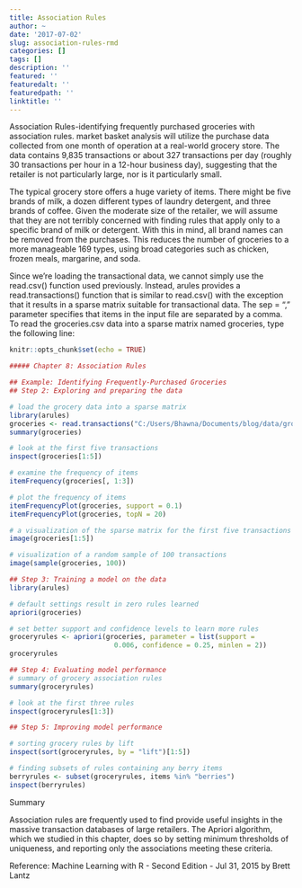 ```yaml
---
title: Association Rules
author: ~
date: '2017-07-02'
slug: association-rules-rmd
categories: []
tags: []
description: ''
featured: ''
featuredalt: ''
featuredpath: ''
linktitle: ''
---
```

Association Rules-identifying frequently purchased groceries with association rules.
market basket analysis will utilize the purchase data collected from one month of operation at a real-world grocery store. The data contains 9,835 transactions or about 327 transactions per day (roughly 30 transactions per hour in a 12-hour business day), suggesting that the retailer is not particularly large, nor is it particularly small.

The typical grocery store offers a huge variety of items. There might be five brands of milk, a dozen different types of laundry detergent, and three brands of coffee. Given the moderate size of the retailer, we will assume that they are not terribly concerned with finding rules that apply only to a specific brand of milk or detergent. With this in mind, all brand names can be removed from the purchases. This reduces the number of groceries to a more manageable 169 types, using broad categories such as chicken, frozen meals, margarine, and soda.

Since we're loading the transactional data, we cannot simply use the read.csv() function used previously. Instead, arules provides a read.transactions() function that is similar to read.csv() with the exception that it results in a sparse matrix suitable for transactional data. The sep = "," parameter specifies that items in the input file are separated by a comma. To read the groceries.csv data into a sparse matrix named groceries, type the following line:


```r
knitr::opts_chunk$set(echo = TRUE)
```


```r
##### Chapter 8: Association Rules 

## Example: Identifying Frequently-Purchased Groceries 
## Step 2: Exploring and preparing the data 

# load the grocery data into a sparse matrix
library(arules)
groceries <- read.transactions("C:/Users/Bhawna/Documents/blog/data/groceries.csv", sep = ",")
summary(groceries)

# look at the first five transactions
inspect(groceries[1:5])

# examine the frequency of items
itemFrequency(groceries[, 1:3])

# plot the frequency of items
itemFrequencyPlot(groceries, support = 0.1)
itemFrequencyPlot(groceries, topN = 20)

# a visualization of the sparse matrix for the first five transactions
image(groceries[1:5])

# visualization of a random sample of 100 transactions
image(sample(groceries, 100))

```

```r
## Step 3: Training a model on the data 
library(arules)

# default settings result in zero rules learned
apriori(groceries)

# set better support and confidence levels to learn more rules
groceryrules <- apriori(groceries, parameter = list(support =
                          0.006, confidence = 0.25, minlen = 2))
groceryrules

```

```r
## Step 4: Evaluating model performance 
# summary of grocery association rules
summary(groceryrules)

# look at the first three rules
inspect(groceryrules[1:3])
```

```r
## Step 5: Improving model performance 

# sorting grocery rules by lift
inspect(sort(groceryrules, by = "lift")[1:5])

# finding subsets of rules containing any berry items
berryrules <- subset(groceryrules, items %in% "berries")
inspect(berryrules)
```

Summary

Association rules are frequently used to find provide useful insights in the massive transaction databases of large retailers. The Apriori algorithm, which we studied in this chapter, does so by setting minimum thresholds of uniqueness, and reporting only the associations meeting these criteria.

Reference: Machine Learning with R - Second Edition - Jul 31, 2015 by Brett Lantz